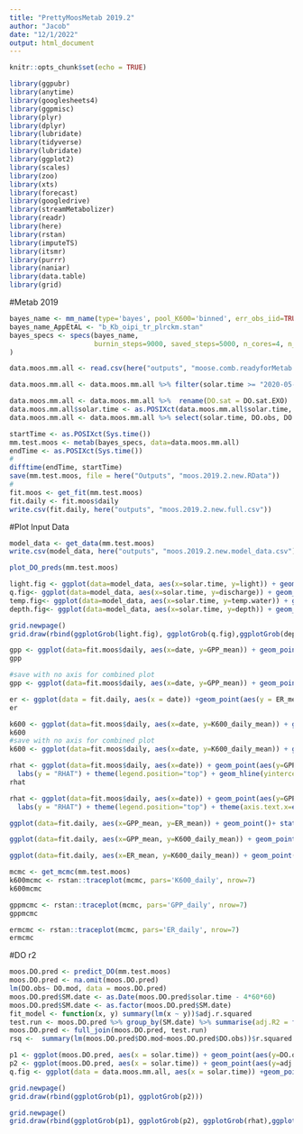 ---
title: "PrettyMoosMetab 2019.2"
author: "Jacob"
date: "12/1/2022"
output: html_document
---

```{r setup, include=FALSE}
knitr::opts_chunk$set(echo = TRUE)
```
```{r libs, warning=FALSE, message=FALSE}
library(ggpubr)
library(anytime)
library(googlesheets4)
library(ggpmisc)
library(plyr)
library(dplyr)
library(lubridate)
library(tidyverse)
library(lubridate)
library(ggplot2)
library(scales)
library(zoo)
library(xts)
library(forecast)
library(googledrive)
library(streamMetabolizer)
library(readr)
library(here)
library(rstan)
library(imputeTS)
library(itsmr)
library(purrr)
library(naniar)
library(data.table)
library(grid)
```

#Metab 2019
```{r}

bayes_name <- mm_name(type='bayes', pool_K600='binned', err_obs_iid=TRUE, err_proc_iid=TRUE)
bayes_name_AppEtAL <- "b_Kb_oipi_tr_plrckm.stan"
bayes_specs <- specs(bayes_name, 
                     burnin_steps=9000, saved_steps=5000, n_cores=4, n_chains = 4, GPP_daily_lower = 0, ER_daily_upper = 0
)

```

```{r fig.width=8, fig.height=10}

data.moos.mm.all <- read.csv(here("outputs", "moose.comb.readyforMetab.new.clean.csv"))

data.moos.mm.all <- data.moos.mm.all %>% filter(solar.time >= "2020-05-01 04:13:57" & solar.time < "2020-07-14 04:13:57")

data.moos.mm.all <- data.moos.mm.all %>%  rename(DO.sat = DO.sat.EXO)
data.moos.mm.all$solar.time <- as.POSIXct(data.moos.mm.all$solar.time, tz = "UTC")
data.moos.mm.all <- data.moos.mm.all %>% select(solar.time, DO.obs, DO.sat, light, discharge, depth, temp.water)

startTime <- as.POSIXct(Sys.time())
mm.test.moos <- metab(bayes_specs, data=data.moos.mm.all)
endTime <- as.POSIXct(Sys.time())
# 
difftime(endTime, startTime)
save(mm.test.moos, file = here("Outputs", "moos.2019.2.new.RData"))
# 
fit.moos <- get_fit(mm.test.moos)
fit.daily <- fit.moos$daily
write.csv(fit.daily, here("outputs", "moos.2019.2.new.full.csv"))

```

#Plot Input Data

```{r fig.width = 13, fig.height=7}
model_data <- get_data(mm.test.moos)
write.csv(model_data, here("outputs", "moos.2019.2.new.model_data.csv"))

plot_DO_preds(mm.test.moos)
```

```{r fig.width = 20, fig.height=10}

light.fig <- ggplot(data=model_data, aes(x=solar.time, y=light)) + geom_point(color = "chartreuse4") +theme(text = element_text(size=20))
q.fig<- ggplot(data=model_data, aes(x=solar.time, y=discharge)) + geom_point(color = "darksalmon")+theme(text = element_text(size=20))
temp.fig<- ggplot(data=model_data, aes(x=solar.time, y=temp.water)) + geom_point(color = "turquoise4")+theme(text = element_text(size=20))
depth.fig<- ggplot(data=model_data, aes(x=solar.time, y=depth)) + geom_point(color = "maroon")+theme(text = element_text(size=20))

grid.newpage()
grid.draw(rbind(ggplotGrob(light.fig), ggplotGrob(q.fig),ggplotGrob(depth.fig), ggplotGrob(temp.fig)))

```





```{r fig.width = 10, fig.height=8}
gpp <- ggplot(data=fit.moos$daily, aes(x=date, y=GPP_mean)) + geom_point(color = "chartreuse4") + geom_errorbar(aes(ymin=GPP_mean-GPP_sd, ymax=GPP_mean+GPP_sd), width=.2, position=position_dodge(0.05), color = "chartreuse4")
gpp

#save with no axis for combined plot
gpp <- ggplot(data=fit.moos$daily, aes(x=date, y=GPP_mean)) + geom_point(color = "chartreuse4") + geom_errorbar(aes(ymin=GPP_mean-GPP_sd, ymax=GPP_mean+GPP_sd), width=.2, position=position_dodge(0.05), color = "chartreuse4") + theme(axis.text.x=element_blank(), axis.ticks.x=element_blank(), axis.title.x=element_blank() )
```

```{r fig.width = 10, fig.height=8}
er <- ggplot(data = fit.daily, aes(x = date)) +geom_point(aes(y = ER_mean), color = "firebrick3") + geom_errorbar(aes(ymin=ER_mean-ER_sd, ymax=ER_mean+ER_sd), width=.2, position=position_dodge(0.05), color = "firebrick3")
er
```

```{r fig.width = 10, fig.height=8}
k600 <- ggplot(data=fit.moos$daily, aes(x=date, y=K600_daily_mean)) + geom_point(color = "orange") + geom_errorbar(aes(ymin=K600_daily_mean-K600_daily_sd, ymax=K600_daily_mean+K600_daily_sd), width=.2, position=position_dodge(0.05), color = "orange")
k600
#save with no axis for combined plot
k600 <- ggplot(data=fit.moos$daily, aes(x=date, y=K600_daily_mean)) + geom_point(color = "orange") + geom_errorbar(aes(ymin=K600_daily_mean-K600_daily_sd, ymax=K600_daily_mean+K600_daily_sd), width=.2, position=position_dodge(0.05), color = "orange") + theme(axis.text.x=element_blank(), axis.ticks.x=element_blank(), axis.title.x=element_blank() )
```

```{r fig.width = 10, fig.height=8}
rhat <- ggplot(data=fit.moos$daily, aes(x=date)) + geom_point(aes(y=GPP_Rhat, colour = "GPP")) + geom_point(aes(y=as.numeric(ER_Rhat), colour = "ER")) + geom_point(aes(y=K600_daily_Rhat, colour = "K600")) +
  labs(y = "RHAT") + theme(legend.position="top") + geom_hline(yintercept=1.01, color = "dark blue")+ geom_hline(yintercept=1.1, color = "dark red", linetype = "dashed")
rhat

rhat <- ggplot(data=fit.moos$daily, aes(x=date)) + geom_point(aes(y=GPP_Rhat, colour = "GPP")) + geom_point(aes(y=as.numeric(ER_Rhat), colour = "ER")) + geom_point(aes(y=K600_daily_Rhat, colour = "K600")) +
  labs(y = "RHAT") + theme(legend.position="top") + theme(axis.text.x=element_blank(), axis.ticks.x=element_blank(), axis.title.x=element_blank() )+ geom_hline(yintercept=1.01, color = "dark blue")+ geom_hline(yintercept=1.1, color = "dark red", linetype = "dashed")
```

```{r fig.width = 10, fig.height=8}
ggplot(data=fit.daily, aes(x=GPP_mean, y=ER_mean)) + geom_point()+ stat_poly_line() + stat_poly_eq() 
```

```{r fig.width = 10, fig.height=8}
ggplot(data=fit.daily, aes(x=GPP_mean, y=K600_daily_mean)) + geom_point()+ stat_poly_line() + stat_poly_eq() 
```

```{r fig.width = 10, fig.height=8}
ggplot(data=fit.daily, aes(x=ER_mean, y=K600_daily_mean)) + geom_point()+ stat_poly_line() + stat_poly_eq()
```

```{r fig.width = 10, fig.height=10}
mcmc <- get_mcmc(mm.test.moos)
k600mcmc <- rstan::traceplot(mcmc, pars='K600_daily', nrow=7)
k600mcmc
```


```{r fig.width = 10, fig.height=10}
gppmcmc <- rstan::traceplot(mcmc, pars='GPP_daily', nrow=7)
gppmcmc
```

```{r fig.width = 10, fig.height=10}
ermcmc <- rstan::traceplot(mcmc, pars='ER_daily', nrow=7)
ermcmc
```


#DO r2

```{r fig.width = 10, fig.height=8}
moos.DO.pred <- predict_DO(mm.test.moos)
moos.DO.pred <- na.omit(moos.DO.pred)
lm(DO.obs~ DO.mod, data = moos.DO.pred)
moos.DO.pred$SM.date <- as.Date(moos.DO.pred$solar.time - 4*60*60)
moos.DO.pred$SM.date <- as.factor(moos.DO.pred$SM.date)
fit_model <- function(x, y) summary(lm(x ~ y))$adj.r.squared
test.run <- moos.DO.pred %>% group_by(SM.date) %>% summarise(adj.R2 = fit_model(DO.obs,DO.mod))
moos.DO.pred <- full_join(moos.DO.pred, test.run)
rsq <-  summary(lm(moos.DO.pred$DO.mod~moos.DO.pred$DO.obs))$r.squared

p1 <- ggplot(moos.DO.pred, aes(x = solar.time)) + geom_point(aes(y=DO.obs, colour = "Observed DO"), color = "darkcyan") + geom_line(aes(y = DO.mod, colour= "Modeled DO"), color = "blue4") + theme(axis.text.x=element_blank(), axis.ticks.x=element_blank(), axis.title.x=element_blank() ) + labs(colour="Green", y = "DO (mg/L)") +  theme(legend.position="none") + ggtitle("Observed (points) and Modeled (lines)")
p2 <- ggplot(moos.DO.pred, aes(x = solar.time)) + geom_point(aes(y=adj.R2))
q.fig <- ggplot(data = data.moos.mm.all, aes(x = solar.time)) +geom_point(aes(y=discharge))

grid.newpage()
grid.draw(rbind(ggplotGrob(p1), ggplotGrob(p2)))
```             

```{r fig.width = 10, fig.height=8}
grid.newpage()
grid.draw(rbind(ggplotGrob(p1), ggplotGrob(p2), ggplotGrob(rhat),ggplotGrob(q.fig), ggplotGrob(k600),ggplotGrob(gpp), ggplotGrob(er)))

```